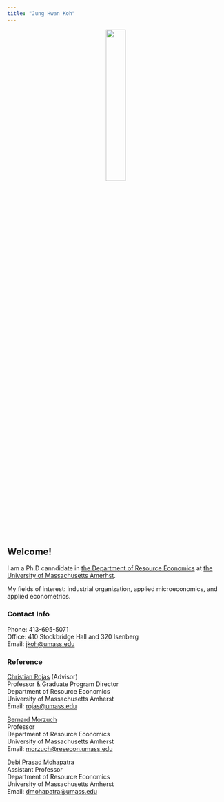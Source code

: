 ```yaml
---
title: "Jung Hwan Koh"
---
```


<center>
![](JHKoh.jpg){width=30%}
</center>

## Welcome! 
I am a Ph.D canndidate in [the Department of Resource Economics](http://www.umass.edu/resec/) at [the University of Massachusetts Amerhst](https://www.umass.edu/).

My fields of interest: industrial organization, applied microeconomics, and applied econometrics.


### Contact Info
Phone: 413-695-5071  
Office: 410 Stockbridge Hall and 320 Isenberg  
Email: [jkoh@umass.edu](mailto:jkoh@umass.edu)  


### Reference
[Christian Rojas](https://www.umass.edu/resec/people/rojas) (Advisor)  
Professor & Graduate Program Director    
Department of Resource Economics  
University of Massachusetts Amherst  
Email: [rojas@umass.edu](mailto:rojas@umass.edu)  

[Bernard Morzuch](https://www.umass.edu/resec/people/morzuch)  
Professor  
Department of Resource Economics  
University of Massachusetts Amherst  
Email: [morzuch@resecon.umass.edu](mailto:morzuch@resecon.umass.edu)  

[Debi Prasad Mohapatra](https://sites.google.com/a/cornell.edu/debi-prasad/)   
Assistant Professor  
Department of Resource Economics  
University of Massachusetts Amherst  
Email: [dmohapatra@umass.edu](mailto:dmohapatra@umass.edu)  
